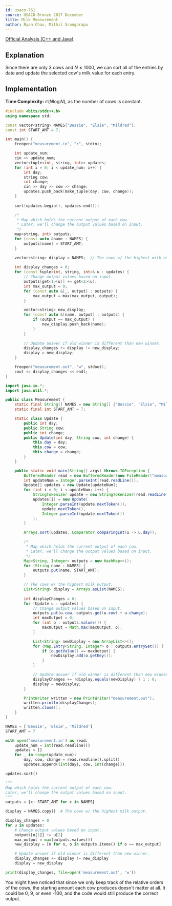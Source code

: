 ```yaml
---
id: usaco-761
source: USACO Bronze 2017 December
title: Milk Measurement
author: Ryan Chou, Mithil Srungarapu
---
```


[Official Analysis (C++ and Java)](http://www.usaco.org/current/data/sol_measurement_bronze_dec17.html)

## Explanation

Since there are only $3$ cows and $N \leq 1000$, we can sort all of the entries
by date and update the selected cow's milk value for each entry.

## Implementation

**Time Complexity:** $\mathcal{O}(N \log N)$, as the number of cows is constant.

<LanguageSection>
<CPPSection>

```cpp
#include <bits/stdc++.h>
using namespace std;

const vector<string> NAMES{"Bessie", "Elsie", "Mildred"};
const int START_AMT = 7;

int main() {
	freopen("measurement.in", "r", stdin);

	int update_num;
	cin >> update_num;
	vector<tuple<int, string, int>> updates;
	for (int i = 0; i < update_num; i++) {
		int day;
		string cow;
		int change;
		cin >> day >> cow >> change;
		updates.push_back(make_tuple(day, cow, change));
	}
	
	sort(updates.begin(), updates.end());

	/*
	 * Map which holds the current output of each cow.
	 * Later, we'll change the output values based on input.
	 */
	map<string, int> outputs;
	for (const auto &name : NAMES) {
		outputs[name] = START_AMT;
	}

	vector<string> display = NAMES;  // The cows w/ the highest milk output.
	
	int display_changes = 0;
	for (const tuple<int, string, int>& u : updates) {
		// Change output values based on input.
		outputs[get<1>(u)] += get<2>(u);
		int max_output = 0;
		for (const auto &[_, output] : outputs) {
			max_output = max(max_output, output);
		}

		vector<string> new_display;
		for (const auto &[name, output] : outputs) {
			if (output == max_output) {
				new_display.push_back(name);
			}
		}
	
		// Update answer if old winner is different than new winner.
		display_changes += display != new_display;
		display = new_display;
	}

	freopen("measurement.out", "w", stdout);
	cout << display_changes << endl;
}
```

</CPPSection>
<JavaSection>

```java
import java.io.*;
import java.util.*;

public class Measurement {
	static final String[] NAMES = new String[] {"Bessie", "Elsie", "Mildred"};
	static final int START_AMT = 7;

	static class Update {
		public int day;
		public String cow;
		public int change;
		public Update(int day, String cow, int change) {
			this.day = day;
			this.cow = cow;
			this.change = change;
		}
	}

	public static void main(String[] args) throws IOException {
		BufferedReader read = new BufferedReader(new FileReader("measurement.in"));
		int updateNum = Integer.parseInt(read.readLine());
		Update[] updates = new Update[updateNum];
		for (int i = 0; i < updateNum; i++) {
			StringTokenizer update = new StringTokenizer(read.readLine());
			updates[i] = new Update(
				Integer.parseInt(update.nextToken()),
				update.nextToken(),
				Integer.parseInt(update.nextToken())
			);
		}

		Arrays.sort(updates, Comparator.comparingInt(u -> u.day));

		/*
		 * Map which holds the current output of each cow.
		 * Later, we'll change the output values based on input.
		 */
		Map<String, Integer> outputs = new HashMap<>();
		for (String name : NAMES) {
			outputs.put(name, START_AMT);
		}

		// The cows w/ the highest milk output.
		List<String> display = Arrays.asList(NAMES);
		
		int displayChanges = 0;
		for (Update u : updates) {
			// Change output values based on input.
			outputs.put(u.cow, outputs.get(u.cow) + u.change);
			int maxOutput = 0;
			for (int o : outputs.values()) {
				maxOutput = Math.max(maxOutput, o);
			}

			List<String> newDisplay = new ArrayList<>();
			for (Map.Entry<String, Integer> o : outputs.entrySet()) {
				if (o.getValue() == maxOutput) {
					newDisplay.add(o.getKey());
				}
			}

			// Update answer if old winner is different than new winner.
			displayChanges += !display.equals(newDisplay) ? 1 : 0;
			display = newDisplay;
		}

		PrintWriter written = new PrintWriter("measurement.out");
		written.println(displayChanges);
		written.close();
	}
}
```

</JavaSection>
<PySection>

```py
NAMES = ['Bessie', 'Elsie', 'Mildred']
START_AMT = 7

with open('measurement.in') as read:
	update_num = int(read.readline())
	updates = []
	for _ in range(update_num):
		day, cow, change = read.readline().split()
		updates.append((int(day), cow, int(change)))

updates.sort()

"""
Map which holds the current output of each cow.
Later, we'll change the output values based on input.
"""
outputs = {c: START_AMT for c in NAMES}

display = NAMES.copy()  # The cows w/ the highest milk output.

display_changes = 0
for u in updates:
	# Change output values based on input.
	outputs[u[1]] += u[2]
	max_output = max(outputs.values())
	new_display = [n for n, o in outputs.items() if o == max_output]

	# Update answer if old winner is different than new winner.
	display_changes += display != new_display
	display = new_display

print(display_changes, file=open('measurement.out', 'w'))
```

</PySection>
</LanguageSection>

<Info title="Cow Starting Amounts">

You might have noticed that since we only keep track of the relative orders of
the cows, the starting amount each cow produces doesn't matter at all.
It could be 0, 9, or even -100, and the code would still produce the correct
output.

</Info>
